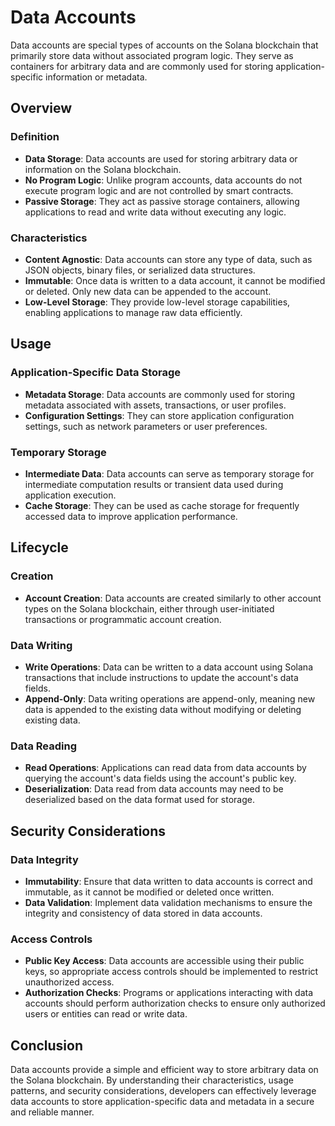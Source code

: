 # Data Accounts

Data accounts are special types of accounts on the Solana blockchain that primarily store data without associated program logic. They serve as containers for arbitrary data and are commonly used for storing application-specific information or metadata.

## Overview

### Definition

- **Data Storage**: Data accounts are used for storing arbitrary data or information on the Solana blockchain.
- **No Program Logic**: Unlike program accounts, data accounts do not execute program logic and are not controlled by smart contracts.
- **Passive Storage**: They act as passive storage containers, allowing applications to read and write data without executing any logic.

### Characteristics

- **Content Agnostic**: Data accounts can store any type of data, such as JSON objects, binary files, or serialized data structures.
- **Immutable**: Once data is written to a data account, it cannot be modified or deleted. Only new data can be appended to the account.
- **Low-Level Storage**: They provide low-level storage capabilities, enabling applications to manage raw data efficiently.

## Usage

### Application-Specific Data Storage

- **Metadata Storage**: Data accounts are commonly used for storing metadata associated with assets, transactions, or user profiles.
- **Configuration Settings**: They can store application configuration settings, such as network parameters or user preferences.

### Temporary Storage

- **Intermediate Data**: Data accounts can serve as temporary storage for intermediate computation results or transient data used during application execution.
- **Cache Storage**: They can be used as cache storage for frequently accessed data to improve application performance.

## Lifecycle

### Creation

- **Account Creation**: Data accounts are created similarly to other account types on the Solana blockchain, either through user-initiated transactions or programmatic account creation.

### Data Writing

- **Write Operations**: Data can be written to a data account using Solana transactions that include instructions to update the account's data fields.
- **Append-Only**: Data writing operations are append-only, meaning new data is appended to the existing data without modifying or deleting existing data.

### Data Reading

- **Read Operations**: Applications can read data from data accounts by querying the account's data fields using the account's public key.
- **Deserialization**: Data read from data accounts may need to be deserialized based on the data format used for storage.

## Security Considerations

### Data Integrity

- **Immutability**: Ensure that data written to data accounts is correct and immutable, as it cannot be modified or deleted once written.
- **Data Validation**: Implement data validation mechanisms to ensure the integrity and consistency of data stored in data accounts.

### Access Controls

- **Public Key Access**: Data accounts are accessible using their public keys, so appropriate access controls should be implemented to restrict unauthorized access.
- **Authorization Checks**: Programs or applications interacting with data accounts should perform authorization checks to ensure only authorized users or entities can read or write data.

## Conclusion

Data accounts provide a simple and efficient way to store arbitrary data on the Solana blockchain. By understanding their characteristics, usage patterns, and security considerations, developers can effectively leverage data accounts to store application-specific data and metadata in a secure and reliable manner.
